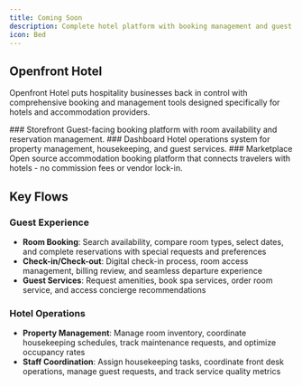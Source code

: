 ```yaml
---
title: Coming Soon
description: Complete hotel platform with booking management and guest services
icon: Bed
---
```



## Openfront Hotel

Openfront Hotel puts hospitality businesses back in control with comprehensive booking and management tools designed specifically for hotels and accommodation providers.

<Steps className="[&>*:last-child]:after:hidden">
<Step>
### Storefront
Guest-facing booking platform with room availability and reservation management.
</Step>

<Step>
### Dashboard
Hotel operations system for property management, housekeeping, and guest services.
</Step>

<Step>
### Marketplace
Open source accommodation booking platform that connects travelers with hotels - no commission fees or vendor lock-in.
</Step>
</Steps>

## Key Flows

### Guest Experience
- **Room Booking**: Search availability, compare room types, select dates, and complete reservations with special requests and preferences
- **Check-in/Check-out**: Digital check-in process, room access management, billing review, and seamless departure experience
- **Guest Services**: Request amenities, book spa services, order room service, and access concierge recommendations

### Hotel Operations
- **Property Management**: Manage room inventory, coordinate housekeeping schedules, track maintenance requests, and optimize occupancy rates
- **Staff Coordination**: Assign housekeeping tasks, coordinate front desk operations, manage guest requests, and track service quality metrics